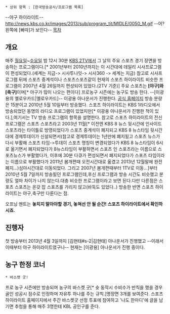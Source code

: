  * 상위 항목 : [한국방송공사/프로그램 목록]

--야구 하이라이트--
http://news.kbs.co.kr/images/2013/sub/program_tit/MIDLE/0050_M.gif
--어? 왼쪽에 [빠따]가 보인다--
[[목차]]
== 개요 ==
매주 [[월요일]]~[[수요일]] 밤 12시 30분 [[KBS 2TV]]에서 그 날의 주요 스포츠 경기 장면을 방송하는 프로그램이다.[* 2001년부터 2010년까지는 이 시간대에 데일리 시사프로그램이 편성되었다.(세계는 지금-> 시사투나잇-> 시사360 -> 세계는 지금) 참고로 시사프로그램 뒤에 스포츠 중계석이나 스포츠스포츠같이 현재의 스포츠 하이라이트 비슷한 프로그램이 2007년 4월 26일까지 편성되어 있었다.(2TV 기준)]
주요 스포츠는 '''[야구]와 [축구]'''이며[* 야구가 많이 나오는 편이다] 프로농구 시즌에는 농구도 방송 한다.
--[이광용의 옐로우카드|옐로우카드]-- 이광용 아나운서가 진행한다.
[http://news.kbs.co.kr/news/NewsList.do?replayVod=Y&SEARCH_BROAD_CODE=0050&SEARCH_SECTION=0002#locationTitleTop 공식 홈페이지]
방송 분량은 15분이고 2010년 5월 10일부터 방송했다.
스포츠 하이라이트는 KBS 1라디오에서 방송되었던 동명의 라디오 프로그램이 있었지만[* 이광용 아나운서가 진행한 적이 있다.],여기서는 TV 방송 프로그램의 항목을 설명한다.
참고로 스포츠 하이라이트의 전신 프로그램은 스포츠 스포츠라고 2003년 11월[* 이전엔 KBS 8 뉴스 뒷시간에 인사이드 스포츠라는 타이틀로 방영되었다가 스포츠 중계석이 폐지되고 KBS 8 뉴스타임 뒷시간대에 경제투데이가 신설되면서(참고로 경제투데이는 1년만에 폐지됬고 스포츠 뉴스가 다시 부활해 스포츠 타임->투데이 스포츠 명칭이 변경되었다가 KBS 8 뉴스타임이 6시로 옮기면서 폐지되었다가 8뉴스타임이 부활하면서 스포츠 인 스포츠라는 이름으로 스포츠뉴스가 부활했다가, 이후에 30분 다큐가 편성되면서 폐지되었다가 스포츠 타임이라는 이름으로 부활했다가 2011년 봄개편때 오전시간대로 옮겼고 2013년 12월말에 완전 폐지...)심야시간대로 이동되었다. 그리고 2007년 봄개편때부터 1TV로 이동...]부터 2010년 5월 7일까지 방송됬던 프로그램인데,후신 프로그램과 방송 시간도 비슷했고 분량도 얼마 차이가 나지 않는다.대충 비슷한 프로그램이라고 보면 된다.다만 다른점은 스포츠 스포츠는 온갖 잡 스포츠를 가리지 않고(바둑도 있었다..) 방송한 반면 스포츠 하이라이트는 야구,축구만 다룬다는 점.

오프닝 멘트는 
'''놓치지 말아야할 경기, 놓쳐선 안 될 순간! 스포츠 하이라이트에서 확인하시죠.'''

== 진행자 ==
첫 방송부터 2013년 4월 3일까지 [김현태#s-2|김현태] 아나운서가 진행했고 --이래서 이때부터 야구 하이라이트였구나--
현재는 [이광용] 아나운서가 진행 중이다.

== 농구 한정 코너 ==
 * 바스켓 굿!
프로 농구 시즌에만 방송되며 농구의 바스켓 굿[* 슛 동작시 수비수가 반칙을 했을 경우 골인 성공시 점수로 인정하며 자유투 하나를 주는 규칙.]명장면 3개를 보여준다.
스포츠 하이라이트 홈페이지에서 주간 바스켓굿 선정 투표에 참여하고 '나도 한마디'에 글을 남기면 추첨을 통해 매주 3명한테 KBL 공인구를 준다.
